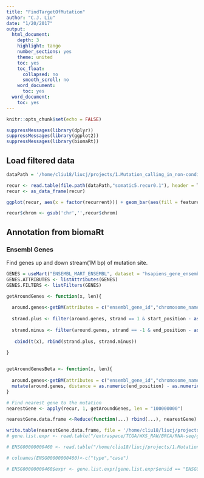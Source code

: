 ```yaml
---
title: "FindTargetOfMutation"
author: "C.J. Liu"
date: "1/20/2017"
output:
  html_document:
    depth: 3
    highlight: tango
    number_sections: yes
    theme: united
    toc: yes
    toc_float:
      collapsed: no
      smooth_scroll: no
    word_document:
      toc: yes
  word_document:
    toc: yes
---
```


```r
knitr::opts_chunk$set(echo = FALSE)
```

```r
suppressMessages(library(dplyr))
suppressMessages(library(ggplot2))
suppressMessages(library(biomaRt))
```

## Load filtered data
```r
dataPath = '/home/cliu18/liucj/projects/1.Mutation_calling_in_non-condig_region_through_EXOME/5.recalibrateRecurrencyWithCoverage/LUAD/SNP/refined_goc'

recur <- read.table(file.path(dataPath,"somatic5.recur0.1"), header = T, sep = "\t")
recur <- as_data_frame(recur)

ggplot(recur, aes(x = factor(recurrent))) + geom_bar(aes(fill = feature)) + geom_text(stat = 'count', aes(label = ..count..), vjust = -0.3) + theme_minimal() + xlab("Recurrent") + ylab("Count") + ggtitle(paste("Total ",nrow(recur)," (Recurrent >= 5 & Recurrent Ratio > 10 %)"))

recur$chrom <- gsub('chr','',recur$chrom)
```

## Annotation from biomaRt
### Ensembl Genes
Find genes up and down stream(1M bp) of mutation site.
```r
GENES = useMart("ENSEMBL_MART_ENSEMBL", dataset = "hsapiens_gene_ensembl", host = "useast.ensembl.org")
GENES.ATTRIBUTES <- listAttributes(GENES)
GENES.FILTERS <- listFilters(GENES)

getAroundGenes <- function(x, len){
  
  around.genes<-getBM(attributes = c("ensembl_gene_id","chromosome_name", "start_position", "end_position", "strand","hgnc_symbol","entrezgene", "gene_biotype"), filters = c("chromosome_name", "start", "end", "biotype"), values = list(chromosome_name=x["chrom"], start=as.numeric(x["pos"]) - as.numeric(len), end = as.numeric(x["pos"]) + as.numeric(len), biotype = "protein_coding"), mart = GENES)
  
  strand.plus <- filter(around.genes, strand == 1 & start_position - as.numeric(x["pos"]) > 0) %>% slice(which.min(start_position - as.numeric(x["pos"]))) %>% mutate(distance = start_position - as.numeric(x["pos"]))
  
  strand.minus <- filter(around.genes, strand == -1 & end_position - as.numeric(x["pos"]) < 0) %>% slice(which.max(end_position - as.numeric(x["pos"]))) %>% mutate(distance = end_position - as.numeric(x["pos"]))
  
   cbind(t(x), rbind(strand.plus, strand.minus))
 
}


getAroundGenesBeta <- function(x, len){
  
  around.genes<-getBM(attributes = c("ensembl_gene_id","chromosome_name", "start_position", "end_position", "strand","hgnc_symbol","entrezgene", "gene_biotype"), filters = c("chromosome_name", "start", "end", "biotype"), values = list(chromosome_name=x["chrom"], start=as.numeric(x["pos"]) - as.numeric(len), end = as.numeric(x["pos"]) + as.numeric(len), biotype = "protein_coding"), mart = GENES)
  mutate(around.genes, distance = as.numeric(end_position) - as.numeric(x["pos"]))
}

# Find nearest gene to the mutation
nearestGene <- apply(recur, 1, getAroundGenes, len = "100000000")

nearestGene.data.frame <-Reduce(function(...) rbind(...), nearestGene)

write.table(nearestGene.data.frame, file = '/home/cliu18/liucj/projects/1.Mutation_calling_in_non-condig_region_through_EXOME/6.mapMutationToGenes/LUAD/SNP/nearestProteinCodingGene.txt', row.names = F, quote = F, sep = "\t")
# gene.list.expr <- read.table("/extraspace/TCGA/WXS_RAW/BRCA/RNA-seq/gene.list.cases.expr.txt", header = T, sep = "\t")

# ENSG00000000460 <- read.table("/home/cliu18/liucj/projects/1.Mutation_calling_in_non-condig_region_through_EXOME/5.recalibrateRecurrencyWithCoverage/SNP/refined_goc/13_chr1_169539274.10.mtwt.barcode.test")

# colnames(ENSG00000000460)<-c("type","case")

# ENSG00000000460$expr <- gene.list.expr[gene.list.expr$ensid == "ENSG00000000460",][, ENSG00000000460$case]
```
